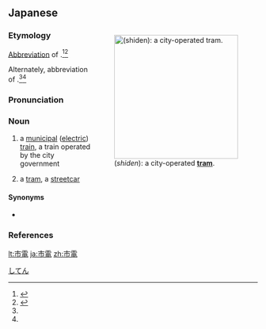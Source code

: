 ==Japanese==
<div style="float:right;">
{{wikipedia|lang=ja}}
{{wikipedia|Tram}}
[[File:Kumamoto City Transportation Bureau 9700.jpg|thumb|250px|{{lang|ja|市電}} (''shiden''): a city-operated '''[[tram]]'''.]]
</div>
{{ja-kanjitab|し|でん|yomi=o}}

===Etymology===
[[abbreviation|Abbreviation]] of {{compound|lang=ja|sort=しでん|市営|tr1=shiei|t1=municipal, operated by the city|電車|tr2=densha|t2=electric train}}.<ref name="KDJ">{{R:Kokugo Dai Jiten}}</ref><ref name="DJR">{{R:Daijirin}}</ref>

Alternately, abbreviation of {{compound|lang=ja|sort=しでん|市内|tr1=shinai|t1=within a city, intracity|電車|tr2=densha|t2=electric train}}.<ref name="KDJ"/><ref name="DJR"/>

===Pronunciation===
{{ja-pron|yomi=o|しでん|acc=0|acc_ref=DJR,NHK}}

===Noun===
{{ja-noun|しでん}}

# {{abbreviation of|lang=ja|sort=しでん|市営電車|dot=:}} a [[municipal]] ([[electric]]) [[train]], a train operated by the city government
# {{abbreviation of|lang=ja|sort=しでん|市内電車|dot=:}} a [[tram]], a [[streetcar]]

====Synonyms====
* {{sense|tram}} {{ja-r|路面電車|ろめん でんしゃ}}

===References===
<references/>

[[Category:ja:Rail transportation|してん]]
[[lt:市電]]
[[ja:市電]]
[[zh:市電]]